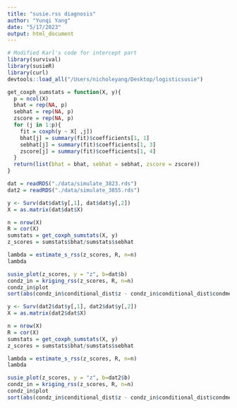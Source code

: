 ```yaml
---
title: "susie.rss diagnosis"
author: "Yunqi Yang"
date: "5/17/2023"
output: html_document
---
```


```r
# Modified Karl's code for intercept part
library(survival)
library(susieR)
library(curl)
devtools::load_all("/Users/nicholeyang/Desktop/logisticsusie")
```

```r
get_coxph_sumstats = function(X, y){
  p = ncol(X)
  bhat = rep(NA, p)
  sebhat = rep(NA, p)
  zscore = rep(NA, p)
  for (j in 1:p){
    fit = coxph(y ~ X[ ,j])
    bhat[j] = summary(fit)$coefficients[1, 1]
    sebhat[j] = summary(fit)$coefficients[1, 3]
    zscore[j] = summary(fit)$coefficients[1, 4]
  }
  return(list(bhat = bhat, sebhat = sebhat, zscore = zscore))
}
```

```r
dat = readRDS("./data/simulate_3823.rds")
dat2 = readRDS("./data/simulate_3855.rds")
```


```r
y <- Surv(dat$dat$y[,1], dat$dat$y[,2])
X = as.matrix(dat$dat$X)

n = nrow(X)
R = cor(X)
sumstats = get_coxph_sumstats(X, y)
z_scores = sumstats$bhat/sumstats$sebhat

lambda = estimate_s_rss(z_scores, R, n=n)
lambda
```

```r
susie_plot(z_scores, y = "z", b=dat$b)
condz_in = kriging_rss(z_scores, R, n=n)
condz_in$plot
sort(abs(condz_in$conditional_dist$z - condz_in$conditional_dist$condmean), decreasing = TRUE)[1:5]
```

```r
y <- Surv(dat2$dat$y[,1], dat2$dat$y[,2])
X = as.matrix(dat2$dat$X)

n = nrow(X)
R = cor(X)
sumstats = get_coxph_sumstats(X, y)
z_scores = sumstats$bhat/sumstats$sebhat

lambda = estimate_s_rss(z_scores, R, n=n)
lambda
```

```r
susie_plot(z_scores, y = "z", b=dat2$b)
condz_in = kriging_rss(z_scores, R, n=n)
condz_in$plot
sort(abs(condz_in$conditional_dist$z - condz_in$conditional_dist$condmean), decreasing = TRUE)[1:5]
```

